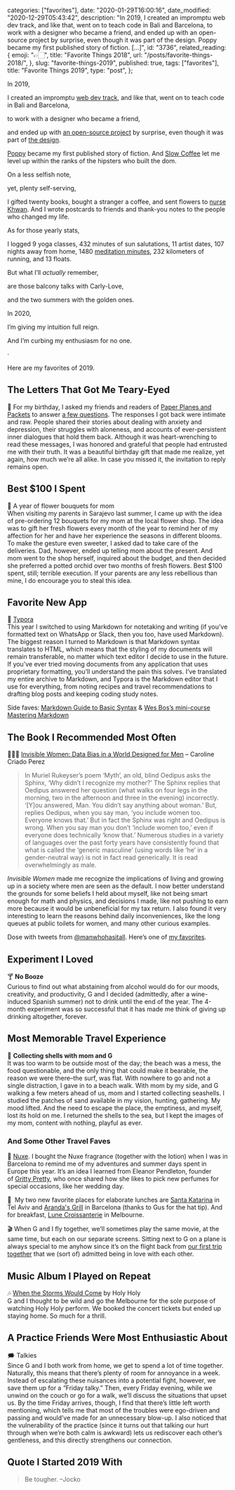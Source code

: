 
  categories: ["favorites"],
  date: "2020-01-29T16:00:16",
  date_modified: "2020-12-29T05:43:42",
  description:
    "In 2019, I created an impromptu web dev track, and like that, went on to teach code in Bali and Barcelona, to work with a designer who became a friend, and ended up with an open-source project by surprise, even though it was part of the design. Poppy became my first published story of fiction. […]",
  id: "3736",
  related_reading: {
    emoji: "👉🏻",
    title: "Favorite Things 2018",
    url: "/posts/favorite-things-2018/",
  },
  slug: "favorite-things-2019",
  published: true,
  tags: ["favorites"],
  title: "Favorite Things 2019",
  type: "post",
};


In 2019,

I created an impromptu [web dev track](/posts/leap-of-code/), and like that, went on to teach code in Bali and Barcelona,

to work with a designer who became a friend,

and ended up with [an open-source project](https://github.com/mirhamasala/lw_city_guide) by surprise, even though it was part of [the design](/posts/leap-of-code#the-curriculum).

[Poppy](/posts/poppy/) became my first published story of fiction. And [Slow Coffee](/posts/slow-coffee/) let me level up within the ranks of the hipsters who built the dom.

On a less selfish note,

yet, plenty self-serving,

I gifted twenty books, bought a stranger a coffee, and sent flowers to [nurse Khwan](/posts/favorite-things-2018#the-act-of-kindness-that-got-me-teary-eyed). And I wrote postcards to friends and thank-you notes to the people who changed my life.

As for those yearly stats,

I logged 9 yoga classes, 432 minutes of sun salutations, 11 artist dates, 107 nights away from home, 1480 [meditation minutes](/posts/favorite-things-2018#favorite-new-app), 232 kilometers of running, and 13 floats.

But what I’ll _actually_ remember,

are those balcony talks with Carly-Love,

and the two summers with the golden ones.

In 2020,

I’m giving my intuition full reign.

And I’m curbing my enthusiasm for no one.

·

Here are my favorites of 2019.

## The Letters That Got Me Teary-Eyed

💌 For my birthday, I asked my friends and readers of [Paper Planes and Packets](/letters/) to answer [a few questions](/letters/paper-planes-packets-0819#a-birthday-wish). The responses I got back were intimate and raw. People shared their stories about dealing with anxiety and depression, their struggles with aloneness, and accounts of ever-persistent inner dialogues that hold them back. Although it was heart-wrenching to read these messages, I was honored and grateful that people had entrusted me with their truth. It was a beautiful birthday gift that made me realize, yet again, how much we’re all alike. In case you missed it, the invitation to reply remains open.

## Best $100 I Spent

🥀 A year of flower bouquets for mom\
When visiting my parents in Sarajevo last summer, I came up with the idea of pre-ordering 12 bouquets for my mom at the local flower shop. The idea was to gift her fresh flowers every month of the year to remind her of my affection for her and have her experience the seasons in different blooms. To make the gesture even sweeter, I asked dad to take care of the deliveries. Dad, however, ended up telling mom about the present. And mom went to the shop herself, inquired about the budget, and then decided she preferred a potted orchid over two months of fresh flowers. Best $100 spent, still; terrible execution. If your parents are any less rebellious than mine, I do encourage you to steal this idea.

## Favorite New App

📃 [Typora](https://www.typora.io/)\
This year I switched to using Markdown for notetaking and writing (if you’ve formatted text on WhatsApp or Slack, then you too, have used Markdown). The biggest reason I turned to Markdown is that Markdown syntax translates to HTML, which means that the styling of my documents will remain transferable, no matter which text editor I decide to use in the future. If you’ve ever tried moving documents from any application that uses proprietary formatting, you’ll understand the pain this solves. I’ve translated my entire archive to Markdown, and Typora is the Markdown editor that I use for everything, from noting recipes and travel recommendations to drafting blog posts and keeping coding study notes.

Side faves: [Markdown Guide to Basic Syntax](https://www.markdownguide.org/basic-syntax/) & [Wes Bos’s mini-course Mastering Markdown](https://masteringmarkdown.com/)

## The Book I Recommended Most Often

🧗🏻‍♀️ [Invisible Women: Data Bias in a World Designed for Men](https://www.amazon.com/dp/1419729071/) – Caroline Criado Perez

> In Muriel Rukeyser’s poem ‘Myth’, an old, blind Oedipus asks the Sphinx, ‘Why didn’t I recognize my mother?’ The Sphinx replies that Oedipus answered her question (what walks on four legs in the morning, two in the afternoon and three in the evening) incorrectly. ‘\[Y]ou answered, Man. You didn’t say anything about woman.’ But, replies Oedipus, when you say man, ‘you include women too. Everyone knows that.’ But in fact the Sphinx was right and Oedipus is wrong. When you say man you don’t ‘include women too,’ even if everyone does technically ‘know that.’ Numerous studies in a variety of languages over the past forty years have consistently found that what is called the ‘generic masculine’ (using words like ‘he’ in a gender-neutral way) is not in fact read generically. It is read overwhelmingly as male.

_Invisible Women_ made me recognize the implications of living and growing up in a society where men are seen as the default. I now better understand the grounds for some beliefs I held about myself, like not being smart enough for math and physics, and decisions I made, like not pushing to earn more because it would be unbeneficial for my tax return. I also found it very interesting to learn the reasons behind daily inconveniences, like the long queues at public toilets for women, and many other curious examples.

Dose with tweets from [@manwhohasitall](https://twitter.com/manwhohasitall). Here’s one of [my favorites](https://twitter.com/manwhohasitall/status/956527101410250752?s=20).

## Experiment I Loved

🍸 **No Booze**\
Curious to find out what abstaining from alcohol would do for our moods, creativity, and productivity, G and I decided (admittedly, after a wine-induced Spanish summer) not to drink until the end of the year. The 4-month experiment was so successful that it has made me think of giving up drinking altogether, forever.

## Most Memorable Travel Experience

🐚 **Collecting shells with mom and G**\
It was too warm to be outside most of the day; the beach was a mess, the food questionable, and the only thing that could make it bearable, the reason we were there–the surf, was flat. With nowhere to go and not a single distraction, I gave in to a beach walk. With mom by my side, and G walking a few meters ahead of us, mom and I started collecting seashells. I studied the patches of sand available in my vision, hunting, gathering. My mood lifted. And the need to escape the place, the emptiness, and myself, lost its hold on me. I returned the shells to the sea, but I kept the images of my mom, content with nothing, playful as ever.

### And Some Other Travel Faves

🐞 [Nuxe](https://www.nuxe.com/en/prodigieux-parfum/prodigieux-le-parfum). I bought the Nuxe fragrance (together with the lotion) when I was in Barcelona to remind me of my adventures and summer days spent in Europe this year. It’s an idea I learned from Eleanor Pendleton, founder of [Gritty Pretty](https://grittypretty.com/), who once shared how she likes to pick new perfumes for special occasions, like her wedding day.

🥐  My two new favorite places for elaborate lunches are [Santa Katarina](https://goo.gl/maps/Em2jdPB67h7StQZG9) in Tel Aviv and [Aranda's Grill](https://goo.gl/maps/TdYPnSE5QSprTVzS9) in Barcelona (thanks to Gus for the hat tip). And for breakfast, [Lune Croissanterie](https://goo.gl/maps/vi9QEFvHLSicFawi7) in Melbourne.

🎬 When G and I fly together, we’ll sometimes play the same movie, at the same time, but each on our separate screens. Sitting next to G on a plane is always special to me anyhow since it’s on the flight back from [our first trip together](/posts/love-in-a-time-machine/) that we (sort of) admitted being in love with each other.

## Music Album I Played on Repeat

🎶 [When the Storms Would Come](https://open.spotify.com/album/07c9cYHn8ZAWjVnl9j6gmG) by Holy Holy\
G and I thought to be wild and go the Melbourne for the sole purpose of watching Holy Holy perform. We booked the concert tickets but ended up staying home. So much for a thrill.

## A Practice Friends Were Most Enthusiastic About

🗯 Talkies\
Since G and I both work from home, we get to spend a lot of time together. Naturally, this means that there’s plenty of room for annoyance in a week. Instead of escalating these nuisances into a potential fight, however, we save them up for a “Friday talky.” Then, every Friday evening, while we unwind on the couch or go for a walk, we’ll discuss the situations that upset us. By the time Friday arrives, though, I find that there’s little left worth mentioning, which tells me that most of the troubles were ego-driven and passing and would’ve made for an unnecessary blow-up. I also noticed that the vulnerability of the practice (since it turns out that talking our hurt through when we’re both calm is awkward) lets us rediscover each other’s gentleness, and this directly strengthens our connection.

## Quote I Started 2019 With

> Be tougher. –Jocko
